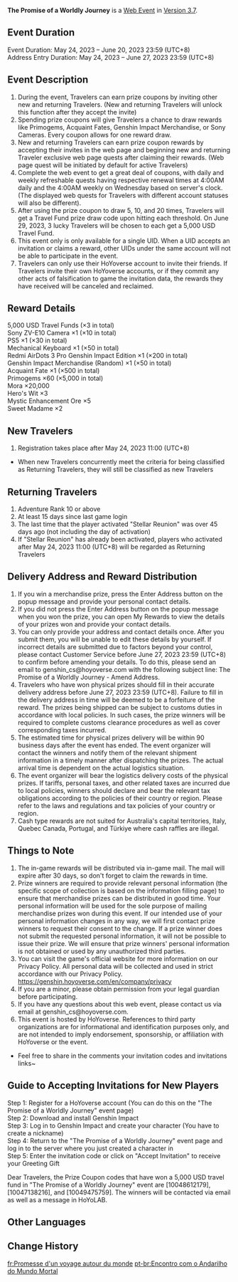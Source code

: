 {{Event
|name              = The Promise of a Worldly Journey
|image             = The Promise of a Worldly Journey.png
|type              = Web
|group             = Submission
|time_known        = yes
|time_start        = 2023-05-24 12:00:00
|time_start_offset = GMT+8
|time_end          = 2023-06-20 23:59:59
|time_end_offset   = GMT+8
|link              = https://www.hoyolab.com/article/18749950
|link2             = https://act.hoyoverse.com/ys/event/e20230524invite-8t5f0y/index.html
|link2name         = Event Page
}}
{{Description|Dear Travelers,<br>Welcome your friends to explore Teyvat and complete the relevant quests for a chance to get a 5,000 USD travel fund and make some precious memories together as you adventure!}}
'''The Promise of a Worldly Journey''' is a [[Web Event]] in [[Version 3.7]].

==Event Duration==
Event Duration: May 24, 2023 – June 20, 2023 23:59 (UTC+8)<br>
Address Entry Duration: May 24, 2023 – June 27, 2023 23:59 (UTC+8)

==Event Description==
# During the event, Travelers can earn prize coupons by inviting other new and returning Travelers. (New and returning Travelers will unlock this function after they accept the invite)
# Spending prize coupons will give Travelers a chance to draw rewards like Primogems, Acquaint Fates, Genshin Impact Merchandise, or Sony Cameras. Every coupon allows for one reward draw.
# New and returning Travelers can earn prize coupon rewards by accepting their invites in the web page and beginning new and returning Traveler exclusive web page quests after claiming their rewards. (Web page quest will be initiated by default for active Travelers)
# Complete the web event to get a great deal of coupons, with daily and weekly refreshable quests having respective renewal times at 4:00AM daily and the 4:00AM weekly on Wednesday based on server's clock. (The displayed web quests for Travelers with different account statuses will also be different).
# After using the prize coupon to draw 5, 10, and 20 times, Travelers will get a Travel Fund prize draw code upon hitting each threshold. On June 29, 2023, 3 lucky Travelers will be chosen to each get a 5,000 USD Travel Fund.
# This event only is only available for a single UID. When a UID accepts an invitation or claims a reward, other UIDs under the same account will not be able to participate in the event.
# Travelers can only use their HoYoverse account to invite their friends. If Travelers invite their own HoYoverse accounts, or if they commit any other acts of falsification to game the invitation data, the rewards they have received will be canceled and reclaimed.

==Reward Details==
5,000 USD Travel Funds (×3 in total)<br>
Sony ZV-E10 Camera ×1 (×10 in total)<br>
PS5 ×1 (×30 in total)<br>
Mechanical Keyboard ×1 (×50 in total)<br>
Redmi AirDots 3 Pro Genshin Impact Edition ×1 (×200 in total)<br>
Genshin Impact Merchandise (Random) ×1 (×50 in total)<br>
Acquaint Fate ×1 (×500 in total)<br>
Primogems ×60 (×5,000 in total)<br>
Mora ×20,000<br>
Hero's Wit ×3<br>
Mystic Enhancement Ore ×5<br>
Sweet Madame ×2

==New Travelers==
# Registration takes place after May 24, 2023 11:00 (UTC+8)
* When new Travelers concurrently meet the criteria for being classified as Returning Travelers, they will still be classified as new Travelers

==Returning Travelers==
# Adventure Rank 10 or above
# At least 15 days since last game login
# The last time that the player activated "Stellar Reunion" was over 45 days ago (not including the day of activation)
# If "Stellar Reunion" has already been activated, players who activated after May 24, 2023 11:00 (UTC+8) will be regarded as Returning Travelers

==Delivery Address and Reward Distribution==
# If you win a merchandise prize, press the Enter Address button on the popup message and provide your personal contact details.
# If you did not press the Enter Address button on the popup message when you won the prize, you can open My Rewards to view the details of your prizes won and provide your contact details.
# You can only provide your address and contact details once. After you submit them, you will be unable to edit these details by yourself. If incorrect details are submitted due to factors beyond your control, please contact Customer Service before June 27, 2023 23:59 (UTC+8) to confirm before amending your details. To do this, please send an email to genshin_cs@hoyoverse.com with the following subject line: The Promise of a Worldly Journey - Amend Address.
# Travelers who have won physical prizes should fill in their accurate delivery address before June 27, 2023 23:59 (UTC+8). Failure to fill in the delivery address in time will be deemed to be a forfeiture of the reward. The prizes being shipped can be subject to customs duties in accordance with local policies. In such cases, the prize winners will be required to complete customs clearance procedures as well as cover corresponding taxes incurred.
# The estimated time for physical prizes delivery will be within 90 business days after the event has ended. The event organizer will contact the winners and notify them of the relevant shipment information in a timely manner after dispatching the prizes. The actual arrival time is dependent on the actual logistics situation.
# The event organizer will bear the logistics delivery costs of the physical prizes. If tariffs, personal taxes, and other related taxes are incurred due to local policies, winners should declare and bear the relevant tax obligations according to the policies of their country or region. Please refer to the laws and regulations and tax policies of your country or region.
# Cash type rewards are not suited for Australia's capital territories, Italy, Quebec Canada, Portugal, and Türkiye where cash raffles are illegal.

==Things to Note==
# The in-game rewards will be distributed via in-game mail. The mail will expire after 30 days, so don't forget to claim the rewards in time.
# Prize winners are required to provide relevant personal information (the specific scope of collection is based on the information filling page) to ensure that merchandise prizes can be distributed in good time. Your personal information will be used for the sole purpose of mailing merchandise prizes won during this event. If our intended use of your personal information changes in any way, we will first contact prize winners to request their consent to the change. If a prize winner does not submit the requested personal information, it will not be possible to issue their prize. We will ensure that prize winners' personal information is not obtained or used by any unauthorized third parties.
# You can visit the game's official website for more information on our Privacy Policy. All personal data will be collected and used in strict accordance with our Privacy Policy.<br>https://genshin.hoyoverse.com/en/company/privacy
# If you are a minor, please obtain permission from your legal guardian before participating.
# If you have any questions about this web event, please contact us via email at genshin_cs@hoyoverse.com.
# This event is hosted by HoYoverse. References to third party organizations are for informational and identification purposes only, and are not intended to imply endorsement, sponsorship, or affiliation with HoYoverse or the event.
*Feel free to share in the comments your invitation codes and invitations links~

==Guide to Accepting Invitations for New Players==
Step 1: Register for a HoYoverse account (You can do this on the "The Promise of a Worldly Journey" event page)<br>
Step 2: Download and install Genshin Impact<br>
Step 3: Log in to Genshin Impact and create your character (You have to create a nickname)<br>
Step 4: Return to the "The Promise of a Worldly Journey" event page and log in to the server where you just created a character in<br>
Step 5: Enter the invitation code or click on "Accept Invitation" to receive your Greeting Gift

Dear Travelers, the Prize Coupon codes that have won a 5,000 USD travel fund in "The Promise of a Worldly Journey" event are [10048612179], [10047138216], and [10049475759]. The winners will be contacted via email as well as a message in HoYoLAB.

==Other Languages==
{{Other Languages
|en      = The Promise of a Worldly Journey
|zhs     = 尘世巡游之约
|zhs_rm  = 
|zht     = 塵世巡遊之約
|zht_rm  = 
|zh_tl   = 
|ja      = 浮世を巡り歩く約束
|ja_rm   = Ukiyo wo Meguriaruku Yakusoku
|ja_tl   = 
|ko      = 속세 순유의 약속
|ko_rm   = 
|ko_tl   = 
|es      = Un periplo terrenal
|es_tl   = An Earthly Journey
|fr      = Promesse d'un voyage autour du monde
|fr_tl   = Promise of a Journey Around the World
|ru      = Встречи в странствиях
|ru_tl   = 
|th      = ท่องไปตามคำสัญญา
|th_rm   = 
|th_tl   = 
|vi      = Hẹn Ước Tuần Du Trần Thế
|vi_tl   = 
|de      = Versprechen einer Weltreise
|de_tl   = Promise of a World Trip
|id      = Janji untuk Mengelilingi Dunia
|id_tl   = The Promise to Go Around the World
|pt      = Encontro com o Andarilho do Mundo Mortal
|pt_tl   = 
|tr      = Dünya Turu Vaadi
|tr_tl   = 
|it      = Viaggio nel mondo mortale
|it_tl   = 
}}

==Change History==
{{Change History|3.7}}

[[fr:Promesse d'un voyage autour du monde]]
[[pt-br:Encontro com o Andarilho do Mundo Mortal]]